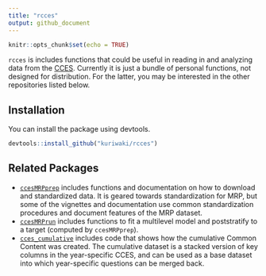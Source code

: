 ```yaml
---
title: "rcces"
output: github_document
---
```


```r
knitr::opts_chunk$set(echo = TRUE)
```


`rcces` is includes functions that could be useful in reading in and analyzing data from the [CCES](https://dataverse.harvard.edu/dataset.xhtml?persistentId=doi:10.7910/DVN/II2DB6). Currently it is just a bundle of personal functions, not designed for distribution. For the latter, you may be interested in the other repositories listed below.


## Installation

You can install the package using devtools. 

```r
devtools::install_github("kuriwaki/rcces")
```


## Related Packages

- [`ccesMRPprep`](https://www.shirokuriwaki.com/ccesMRPprep/reference/index.html) includes functions and documentation on how to download and standardized data. It is geared towards standardization for MRP, but some of the vignettes and documentation use common standardization procedures and document features of the MRP dataset. 
- [`ccesMRPrun`](https://github.com/kuriwaki/ccesMRPrun/tree/master/R) includes functions to fit a multilevel model and poststratify to a target (computed by `ccesMRPprep`).
- [`cces_cumulative`](https://github.com/kuriwaki/cces_cumulative) includes code that shows how the cumulative Common Content was created. The cumulative dataset is a stacked version of key columns in the year-specific CCES, and can be used as a base dataset into which year-specific questions can be merged back. 
